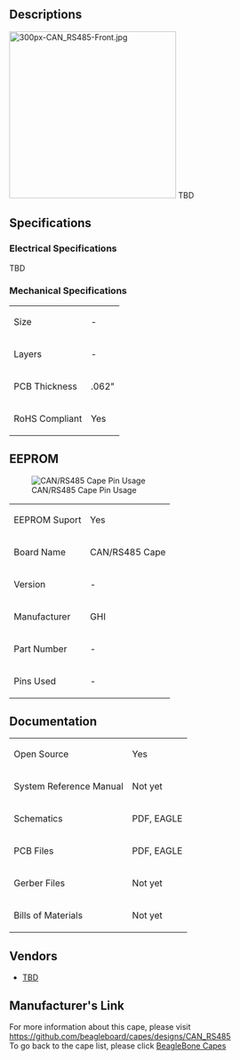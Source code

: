 ==Descriptions==
[[File:300px-CAN_RS485-Front.jpg|right|border|300px|link=|alt=CAN/RS485 Cape]]
TBD


==Specifications==

===Electrical Specifications===
TBD


===Mechanical Specifications===
{|class="wikitable"
|Size
| -
|-
|Layers
| -
|-
|PCB Thickness
|.062"
|-
|RoHS Compliant
|Yes
|}


==EEPROM==
[[File:Pin-CAN_RS485.jpg|right|link=|CAN/RS485 Cape Pin Usage]]
{|class="wikitable"
|EEPROM Suport
|Yes
|-
|Board Name
|CAN/RS485 Cape
|-
|Version
| -
|-
|Manufacturer
|GHI
|-
|Part Number
| -
|-
|Pins Used
| -
|}


==Documentation==
{|class="wikitable"
|Open Source
|Yes
|-
|System Reference Manual
|Not yet
|-
|Schematics
|PDF, EAGLE
|-
|PCB Files
|PDF, EAGLE
|-
|Gerber Files
|Not yet
|-
|Bills of Materials
|Not yet
|}



==Vendors==
* [https://TBD TBD]


==Manufacturer's Link==
For more information about this cape, please visit https://github.com/beagleboard/capes/designs/CAN_RS485 <br />

To go back to the cape list, please click [http://elinux.org/Beagleboard:BeagleBone_Capes BeagleBone Capes]
